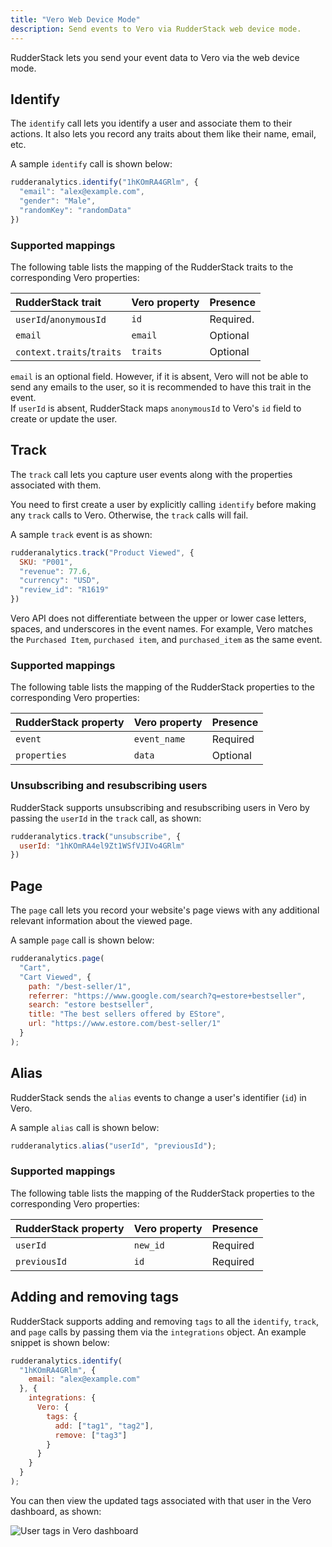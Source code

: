```yaml
---
title: "Vero Web Device Mode"
description: Send events to Vero via RudderStack web device mode.
---
```


RudderStack lets you send your event data to Vero via the <Link to="/destinations/rudderstack-connection-modes/#device-mode">web device mode</Link>.

## Identify

The <Link to="/event-spec/standard-events/identify/">`identify`</Link> call lets you identify a user and associate them to their actions. It also lets you record any traits about them like their name, email, etc.

A sample `identify` call is shown below:

```javascript
rudderanalytics.identify("1hKOmRA4GRlm", {
  "email": "alex@example.com",
  "gender": "Male",
  "randomKey": "randomData"
})
```

### Supported mappings

The following table lists the mapping of the RudderStack traits to the corresponding Vero properties:

| RudderStack trait | Vero property | Presence |
| :-----| :------| :-------|
| `userId`/`anonymousId` | `id` | Required. |
| `email` | `email` | Optional |
| `context.traits`/`traits` | `traits` |  Optional |

<div class="infoBlock">
<code class="inline-code">email</code> is an optional field. However, if it is absent, Vero will not be able to send any emails to the user, so it is recommended to have this trait in the event.
</div>

<div class="infoBlock">
If <code class="inline-code">userId</code> is absent, RudderStack maps <code class="inline-code">anonymousId</code> to Vero's <code class="inline-code">id</code> field to create or update the user.
</div>

## Track

The <Link to="/event-spec/standard-events/track/">`track`</Link> call lets you capture user events along with the properties associated with them.

<div class="warningBlock">
You need to first create a user by explicitly calling <code class="inline-code">identify</code> before making any <code class="inline-code">track</code> calls to Vero. Otherwise, the <code class="inline-code">track</code> calls will fail.
</div>

A sample `track` event is as shown:

```javascript
rudderanalytics.track("Product Viewed", {
  SKU: "P001",
  "revenue": 77.6,
  "currency": "USD",
  "review_id": "R1619" 
})
```

<div class="infoBlock">
Vero API does not differentiate between the upper or lower case letters, spaces, and underscores in the event names. For example, Vero matches the <code class="inline-code">Purchased Item</code>, <code class="inline-code">purchased item</code>, and <code class="inline-code">purchased_item</code> as the same event.
</div>

### Supported mappings

The following table lists the mapping of the RudderStack properties to the corresponding Vero properties:

| RudderStack property | Vero property | Presence |
| :-----| :------| :-------|
| `event`  | `event_name` | Required |
| `properties` | `data` | Optional |

### Unsubscribing and resubscribing users

RudderStack supports unsubscribing and resubscribing users in Vero by passing the `userId` in the `track` call, as shown:

```javascript
rudderanalytics.track("unsubscribe", {
  userId: "1hKOmRA4el9Zt1WSfVJIVo4GRlm"
})
```

## Page

The <Link to="/event-spec/standard-events/page/">`page`</Link> call lets you record your website's page views with any additional relevant information about the viewed page.

A sample `page` call is shown below:

```javascript
rudderanalytics.page(
  "Cart",
  "Cart Viewed", {
    path: "/best-seller/1",
    referrer: "https://www.google.com/search?q=estore+bestseller",
    search: "estore bestseller",
    title: "The best sellers offered by EStore",
    url: "https://www.estore.com/best-seller/1"
  }
);
```

## Alias

RudderStack sends the <Link to="/event-spec/standard-events/alias/">`alias`</Link> events to change a user's identifier (`id`) in Vero.

A sample `alias` call is shown below:

```javascript
rudderanalytics.alias("userId", "previousId");
```

### Supported mappings

The following table lists the mapping of the RudderStack properties to the corresponding Vero properties:

| RudderStack property | Vero property | Presence |
| :-----| :------| :-------|
| `userId` | `new_id` | Required |
| `previousId` | `id` | Required |

## Adding and removing tags

RudderStack supports adding and removing `tags` to all the `identify`, `track`,  and `page` calls by passing them via the `integrations` object. An example snippet is shown below:

```javascript
rudderanalytics.identify(
  "1hKOmRA4GRlm", {
    email: "alex@example.com"
  }, {
    integrations: {
      Vero: {
        tags: {
          add: ["tag1", "tag2"],
          remove: ["tag3"]
        }
      }
    }
  }
);
```

You can then view the updated tags associated with that user in the Vero dashboard, as shown:

<img src="../../../assets/event-stream-destinations/vero-tags.png" alt="User tags in Vero dashboard" />


